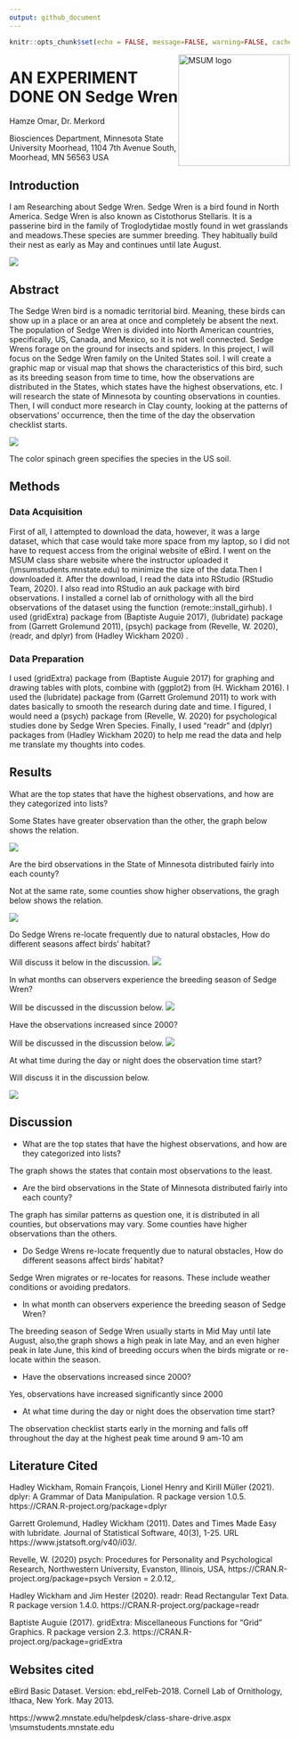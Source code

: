 ```yaml
---
output: github_document
---
```


```r
knitr::opts_chunk$set(echo = FALSE, message=FALSE, warning=FALSE, cache = TRUE)
```

<img src="https://www2.mnstate.edu/uploadedImages/Content/Marketing/logos/MSUM_Signature_Vert_Color.jpg" alt="MSUM logo" width="200" style="float:right">


# AN EXPERIMENT DONE ON Sedge Wren

Hamze Omar, Dr. Merkord

Biosciences Department, Minnesota State University Moorhead, 1104 7th Avenue South, Moorhead, MN 56563 USA

## Introduction

I am Researching about Sedge Wren. Sedge Wren is a bird found in North America.
Sedge Wren is also known as Cistothorus Stellaris. It is a passerine bird in the
family of Troglodytidae mostly found in wet grasslands and meadows.These species
are summer breeding. They habitually build their nest as early as May and continues
until late August.

![](https://www.allaboutbirds.org/guide/assets/photo/304461471-720px.jpg)

## Abstract

The Sedge Wren bird is a nomadic territorial bird. Meaning, these birds can show up in a place or an area at once and completely be absent the next. The population of Sedge Wren is divided into North American countries, specifically, US, Canada, and Mexico, so it is not well connected. Sedge Wrens forage on the ground for insects and spiders. In this project, I will focus on the Sedge Wren family on the United States soil. I will create a graphic map or visual map that shows the characteristics of this bird, such as its breeding season from time to time, how the observations are distributed in the States, which states have the highest observations, etc. I will research the state of Minnesota by counting observations in counties. Then, I will conduct more research in Clay county, looking at the patterns of observations' occurrence, then the time of the day the observation checklist starts.


![](Rplot.jpeg)

The color spinach green specifies the species in the US soil.

## Methods 

### Data Acquisition

First of all, I attempted to download the data, however, it was a large dataset,
which that case would take more space from my laptop, so I did not have to request
access from the original website of eBird. I went on the MSUM class share website
where the instructor uploaded it (\\msumstudents.mnstate.edu\classshare) to minimize the size of the data.Then I downloaded it. After the download, I  read the data into RStudio
(RStudio Team, 2020). I also read into RStudio an auk package with bird observations.
I installed a cornel lab of ornithology with all the bird observations of the
dataset using the function (remote::install_girhub). I used (gridExtra) package from (Baptiste Auguie 2017), (lubridate) package from (Garrett Grolemund 2011), 
(psych) package from (Revelle, W. 2020), (readr, and dplyr) from (Hadley Wickham 2020)
.

### Data Preparation

I used (gridExtra) package from (Baptiste Auguie 2017) for graphing and drawing tables
with plots, combine with (ggplot2) from (H. Wickham 2016). I used the (lubridate) package from (Garrett Grolemund 2011) to work with dates basically to smooth the research during date and time. I figured, I would need a (psych) package from (Revelle, W. 2020) for psychological studies done by Sedge Wren Species. Finally, I used "readr" and (dplyr) packages from (Hadley Wickham 2020)
to help me read the data and help me translate my thoughts into codes.

## Results

What are the top states that have the highest observations, and how are they categorized into lists?

Some States have greater observation than the other, the graph below shows the relation.

![](Rplot02.jpeg)

Are the bird observations in the State of Minnesota distributed fairly into each county?

Not at the same rate, some counties show higher observations, the gragh below shows the relation.

![](Rplot03.jpeg)

Do Sedge Wrens re-locate frequently due to natural obstacles, 
How do different seasons affect birds' habitat?

Will discuss it below in the discussion.
![](Rplot01.jpeg)

In what months can observers experience the breeding season of Sedge Wren?

Will be discussed in the discussion below.
![](Rplot05.jpeg)

Have the observations increased since 2000?

Will be discussed in the discussion below.
![](Rplot04.jpeg)

At what time during the day or night does the observation time start?

Will discuss it in the discussion below.

![](Rplot06.jpeg)

## Discussion 

- What are the top states that have the highest observations, and how are they categorized into lists? 

The graph shows the states that contain most observations to the least.

- Are the bird observations in the State of Minnesota distributed fairly into each county?

The graph has similar patterns as question one, it is distributed in all counties, but observations may vary. Some counties
have higher observations than the others.

- Do Sedge Wrens re-locate frequently due to natural obstacles, 
How do different seasons affect birds' habitat?

Sedge Wren migrates or re-locates for reasons. These include weather conditions or avoiding predators.

- In what month can observers experience the breeding season of Sedge Wren?

The breeding season of Sedge Wren usually starts in Mid May until late August, also,the graph shows a high peak in late May, and an even higher peak in late June, this kind of breeding occurs when the birds migrate or re-locate within the season.

- Have the observations increased since 2000?

Yes, observations have increased significantly since 2000

- At what time during the day or night does the observation time start?

The observation checklist starts early in the morning and falls off throughout the day at the highest peak time around 9 am-10 am



## Literature Cited

Hadley Wickham, Romain François, Lionel Henry and Kirill Müller (2021). dplyr: A
Grammar of Data Manipulation. R package version 1.0.5.
https://CRAN.R-project.org/package=dplyr
  
Garrett Grolemund, Hadley Wickham (2011). Dates and Times Made Easy with lubridate.
Journal of Statistical Software, 40(3), 1-25. URL https://www.jstatsoft.org/v40/i03/.
  
Revelle, W. (2020) psych: Procedures for Personality and Psychological Research,
  Northwestern University, Evanston, Illinois, USA,
  https://CRAN.R-project.org/package=psych Version = 2.0.12,.
  

Hadley Wickham and Jim Hester (2020). readr: Read Rectangular Text Data. R package
  version 1.4.0. https://CRAN.R-project.org/package=readr
  
Baptiste Auguie (2017). gridExtra: Miscellaneous Functions for "Grid" Graphics. R
  package version 2.3. https://CRAN.R-project.org/package=gridExtra



## Websites cited

eBird Basic Dataset. Version: ebd_relFeb-2018. Cornell Lab of Ornithology, Ithaca, New York. May 2013.

https://www2.mnstate.edu/helpdesk/class-share-drive.aspx \\msumstudents.mnstate.edu\classshare
